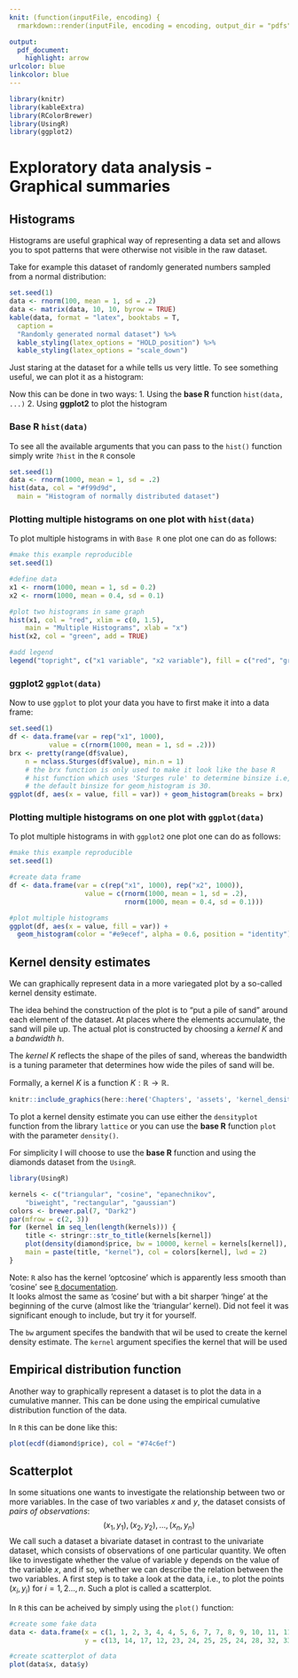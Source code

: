 ```yaml
---
knit: (function(inputFile, encoding) {
  rmarkdown::render(inputFile, encoding = encoding, output_dir = "pdfs") })

output:
  pdf_document:
    highlight: arrow
urlcolor: blue
linkcolor: blue
---
```


```r
library(knitr)
library(kableExtra)
library(RColorBrewer)
library(UsingR)
library(ggplot2)
```

# Exploratory data analysis - Graphical summaries

## Histograms

Histograms are useful graphical way of representing a data set and allows you to spot patterns that were otherwise not visible in the raw dataset.

Take for example this dataset of randomly generated numbers sampled from a normal distribution:
```r
set.seed(1)
data <- rnorm(100, mean = 1, sd = .2)
data <- matrix(data, 10, 10, byrow = TRUE)
kable(data, format = "latex", booktabs = T,
  caption =
  "Randomly generated normal dataset") %>%
  kable_styling(latex_options = "HOLD_position") %>%
  kable_styling(latex_options = "scale_down")
```

Just staring at the dataset for a while tells us very little. To see something useful, we can plot it as a histogram:

Now this can be done in two ways:
1. Using the **base R** function `hist(data, ...)`
2. Using **ggplot2** to plot the histogram

### Base R `hist(data)`
To see all the available arguments that you can pass to the `hist()` function simply write `?hist` in the `R` console
```r
set.seed(1)
data <- rnorm(1000, mean = 1, sd = .2)
hist(data, col = "#f99d9d",
  main = "Histogram of normally distributed dataset")
```

### Plotting multiple histograms on one plot with `hist(data)`

To plot multiple histograms in with `Base R` one plot one can do as follows:
```r
#make this example reproducible
set.seed(1)

#define data
x1 <- rnorm(1000, mean = 1, sd = 0.2)
x2 <- rnorm(1000, mean = 0.4, sd = 0.1)

#plot two histograms in same graph
hist(x1, col = "red", xlim = c(0, 1.5),
    main = "Multiple Histograms", xlab = "x")
hist(x2, col = "green", add = TRUE)

#add legend
legend("topright", c("x1 variable", "x2 variable"), fill = c("red", "green"))
```

### ggplot2 `ggplot(data)`

Now to use `ggplot` to plot your data you have to first make it into a data frame:
```r
set.seed(1)
df <- data.frame(var = rep("x1", 1000),
          value = c(rnorm(1000, mean = 1, sd = .2)))
brx <- pretty(range(df$value),
    n = nclass.Sturges(df$value), min.n = 1)
    # the brx function is only used to make it look like the base R
    # hist function which uses 'Sturges rule' to determine binsize i.e, 'breaks'
    # the default binsize for geom_histogram is 30.
ggplot(df, aes(x = value, fill = var)) + geom_histogram(breaks = brx)
```

### Plotting multiple histograms on one plot with `ggplot(data)`

To plot multiple histograms in with `ggplot2` one plot one can do as follows:

```r
#make this example reproducible
set.seed(1)

#create data frame
df <- data.frame(var = c(rep("x1", 1000), rep("x2", 1000)),
                   value = c(rnorm(1000, mean = 1, sd = .2),
                             rnorm(1000, mean = 0.4, sd = 0.1)))

#plot multiple histograms
ggplot(df, aes(x = value, fill = var)) +
  geom_histogram(color = "#e9ecef", alpha = 0.6, position = "identity")
```

\newpage

## Kernel density estimates

We can graphically represent data in a more variegated plot by a so-called
kernel density estimate.

The idea behind the construction of the plot is to “put a pile of sand” around
each element of the dataset. At places where the elements accumulate, the
sand will pile up. The actual plot is constructed by choosing a $kernel \ K$ and
a $bandwidth \ h$. 

The $kernel \ K$ reflects the shape of the piles of sand, whereas
the bandwidth is a tuning parameter that determines how wide the piles of sand will be.

Formally, a kernel $K$ is a function $K : \mathbb{R} \rightarrow \mathbb{R}$.

```r
knitr::include_graphics(here::here('Chapters', 'assets', 'kernel_density.png'))
```

To plot a kernel density estimate you can use either the `densityplot` function from the library `lattice` or you can use the **base R** function `plot` with the parameter `density()`.

For simplicity I will choose to use the **base R** function and using the diamonds dataset from the `UsingR`.
```r
library(UsingR)
```
```r
kernels <- c("triangular", "cosine", "epanechnikov",
    "biweight", "rectangular", "gaussian")
colors <- brewer.pal(7, "Dark2")
par(mfrow = c(2, 3))
for (kernel in seq_len(length(kernels))) {
    title <- stringr::str_to_title(kernels[kernel])
    plot(density(diamond$price, bw = 10000, kernel = kernels[kernel]),
    main = paste(title, "kernel"), col = colors[kernel], lwd = 2)
}
```

Note: `R` also has the kernel 'optcosine' which is apparently less smooth than 
'cosine' see [`R` documentation](http://kortlink.dk/2fwtn).  
It looks almost the same as 'cosine' but with a bit sharper 'hinge' at the 
beginning of the curve (almost like the 'triangular' kernel). Did not feel it was significant enough to include, but try it for yourself.

The `bw` argument specifes the bandwith that wil be used to create the kernel density estimate. The `kernel` argument specifies the kernel that will be used

## Empirical distribution function

Another way to graphically represent a dataset is to plot the data in a cumulative
manner. This can be done using the empirical cumulative distribution
function of the data.

In `R` this can be done like this:

```r
plot(ecdf(diamond$price), col = "#74c6ef")
```

## Scatterplot

In some situations one wants to investigate the relationship between two or
more variables. In the case of two variables $x$ and $y$, the dataset consists of
$pairs \ of \ observations$:
$$
(x_1, y_1), (x_2, y_2), \dots ,(x_n, y_n)
$$
We call such a dataset a bivariate dataset in contrast to the univariate dataset,
which consists of observations of one particular quantity. We often like to investigate
whether the value of variable y depends on the value of the variable $x$,
and if so, whether we can describe the relation between the two variables. A
first step is to take a look at the data, i.e., to plot the points $(x_i, y_i)$ for $i = 1, 2 \dots , n$. Such a plot is called a scatterplot.

In `R` this can be acheived by simply using the `plot()` function:

```r
#create some fake data
data <- data.frame(x = c(1, 1, 2, 3, 4, 4, 5, 6, 7, 7, 8, 9, 10, 11, 11),
                   y = c(13, 14, 17, 12, 23, 24, 25, 25, 24, 28, 32, 33, 35, 40, 41))

#create scatterplot of data
plot(data$x, data$y)
```